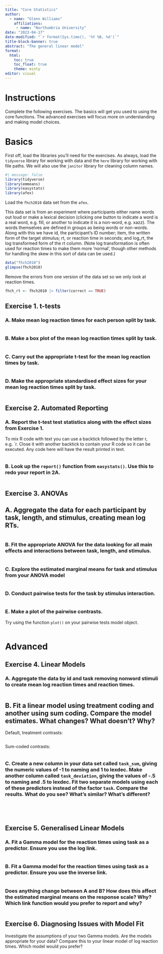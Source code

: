 ```yaml
---
title: "Core Statistics"
author: 
  - name: "Glenn Williams"
    affiliations: 
     - name: "Northumbria University"
date: "2023-04-17"
date-modified: "`r format(Sys.time(), '%Y %B, %d')`"
title-block-banner: true
abstract: "The general linear model"
format: 
  html:
    toc: true
    toc_float: true
    theme: minty
editor: visual
---
```


# Instructions

Complete the following exercises. The basics will get you used to using the core functions. The advanced exercises will focus more on understanding and making model choices.

# Basics

First off, load the libraries you'll need for the exercises. As always, load the `tidyverse` library for working with data and the `here` library for working with file paths. We will also use the `janitor` library for cleaning column names.

```r
#| message: false
library(tidyverse)
library(emmeans)
library(easystats)
library(afex)
```

Load the `fhch2010` data set from the `afex`.

This data set is from an experiment where participants either name words out loud or make a lexical decision (clicking one button to indicate a word is a real word, e.g. fill, or another to indicate it is a non-word, e.g. xazz). The words themselves are defined in groups as being words or non-words. Along with this we have id, the participant's ID number; item, the written form of the target stimulus; rt, or reaction time in seconds; and log_rt, the log transformed form of the rt column. (Note log transformation is often used for reaction times to make them more 'normal', though other methods for handling the skew in this sort of data can be used.)

```r
data("fhch2010")
glimpse(fhch2010)
```

Remove the errors from one version of the data set so we only look at reaction times.

```r
fhch_rt <- fhch2010 |> filter(correct == TRUE)
```

## Exercise 1. t-tests

### A. Make mean log reaction times for each person split by task.

```r

```

### B. Make a box plot of the mean log reaction times split by task.

```r

```

### C. Carry out the appropriate t-test for the mean log reaction times by task.

```r

```

### D. Make the appropriate standardised effect sizes for your mean log reaction times split by task.

```r

```

## Exercise 2. Automated Reporting

### A. Report the t-test test statistics along with the effect sizes from Exercise 1.

To mix R code with text you can use a backtick followed by the letter r, e.g. \`r. Close it with another backtick to contain your R code so it can be executed. Any code here will have the result printed in text.

```r

```

### B. Look up the `report()` function from `easystats()`. Use this to redo your report in 2A.

```r

```

## Exercise 3. ANOVAs

## A. Aggregate the data for each participant by task, length, and stimulus, creating mean log RTs.

```r

```

### B. Fit the appropriate ANOVA for the data looking for all main effects and interactions between task, length, and stimulus.

```r

```

### C. Explore the estimated marginal means for task and stimulus from your ANOVA model

```r

```

### D. Conduct pairwise tests for the task by stimulus interaction.

```r

```

### E. Make a plot of the pairwise contrasts.

::: callout-note
Try using the function `plot()` on your pairwise tests model object.
:::

```r

```

# Advanced

## Exercise 4. Linear Models

### A. Aggregate the data by id and task removing nonword stimuli to create mean log reaction times and reaction times.

```r

```

## B. Fit a linear model using treatment coding and another using sum coding. Compare the model estimates. What changes? What doesn't? Why?

Default, treatment contrasts:

```r

```

Sum-coded contrasts:

```r

```

### C. Create a new column in your data set called `task_sum`, giving the numeric values of -1 to naming and 1 to lexdec. Make another column called `task_deviation`, giving the values of -.5 to naming and .5 to lexdec. Fit two separate models using each of these predictors instead of the factor `task`. Compare the results. What do you see? What's similar? What's different?

```r

```

```r

```

```r

```

```r

```

## Exercise 5. Generalised Linear Models

### A. Fit a Gamma model for the reaction times using task as a predictor. Ensure you use the log link.

```r

```

### B. Fit a Gamma model for the reaction times using task as a predictor. Ensure you use the inverse link.

```r

```

### Does anything change between A and B? How does this affect the estimated marginal means on the response scale? Why? Which link function would you prefer to report and why?

```r

```

## Exercise 6. Diagnosing Issues with Model Fit

Investigate the assumptions of your two Gamma models. Are the models appropriate for your data? Compare this to your linear model of log reaction times. Which model would you prefer?

```r

```

```r

```

```r

```
